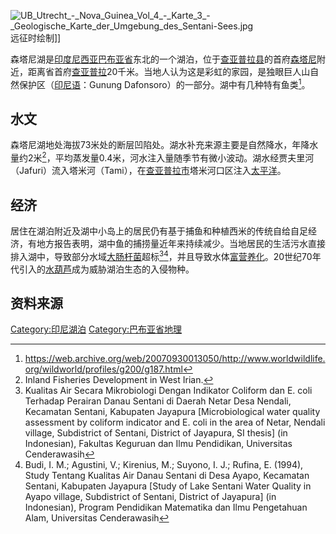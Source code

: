 {{Infobox body of water
| name               = 森塔尼湖
| other_name         = Danau Sentani
| image              = Sentani Lake.jpg
| alt                = 
| caption            = 
| image_bathymetry   = 
| alt_bathymetry     = 
| caption_bathymetry = 
| location           = [[巴布亚省|巴布亚省]][[查亚普拉县|查亚普拉县]]
| coords             = {{coord|-2.61|140.56|region:ID_type:waterbody|display=inline,title}}
| type               = 
| inflow             = 
| outflow            = 
| catchment          = {{Convert|600|km2|sqmi|abbr=on}}
| basin_countries    = 
| date-built         = <!-- {{Start date|YYYY|MM|DD}} For man-made and other recent bodies of water -->
| date-flooded       = <!-- {{Start date|YYYY|MM|DD}} For man-made and other recent bodies of water -->
| agency             =
| length             = {{Convert|28|km|mi|abbr=on}}
| width              = {{Convert|19|km|mi|abbr=on}}
| area               = {{Convert|104|km2|sqmi|abbr=on}}
| depth              = 
| max-depth          = {{Convert|52|m|ft|abbr=on}}
| volume             = 
| residence_time     = 短
| shore              = 
| elevation          = {{Convert|73|m|ft|abbr=on}}
| frozen             = 
| islands            = 
| cities             = 森塔尼（仙古）、[[查亚普拉|查亚普拉]]
| reference          =
}}

[[File:UB_Utrecht_-_Nova_Guinea_Vol_4_-_Karte_3_-_Geologische_Karte_der_Umgebung_des_Sentani-Sees.jpg|thumb]]远征时绘制]]

森塔尼湖是[[印度尼西亚|印度尼西亚]][[巴布亚省|巴布亚省]]东北的一个湖泊，位于[[查亚普拉县|查亚普拉县]]的首府[[森塔尼|森塔尼]]附近，距离省首府[[查亚普拉|查亚普拉]]20千米。当地人认为这是彩虹的家园，是独眼巨人山自然保护区（[[印尼语|印尼语]]：Gunung Dafonsoro）的一部分。湖中有几种特有鱼类<ref>https://web.archive.org/web/20070930013050/http://www.worldwildlife.org/wildworld/profiles/g200/g187.html</ref>。

==水文==

森塔尼湖地处海拔73米处的断层凹陷处。湖水补充来源主要是自然降水，年降水量约2米<ref>Inland Fisheries Development in West Irian.</ref>，平均蒸发量0.4米，河水注入量随季节有微小波动。湖水经贾夫里河（Jafuri）流入塔米河（Tami），在[[查亚普拉市|查亚普拉市]]塔米河口区注入[[太平洋|太平洋]]。

==经济==

居住在湖泊附近及湖中小岛上的居民仍有基于捕鱼和种植西米的传统自给自足经济，有地方报告表明，湖中鱼的捕捞量近年来持续减少。当地居民的生活污水直接排入湖中，导致部分水域[[大肠杆菌|大肠杆菌]]超标<ref>Kualitas Air Secara Mikrobiologi Dengan Indikator Coliform dan E. coli Terhadap Perairan Danau Sentani di Daerah Netar Desa Nendali, Kecamatan Sentani, Kabupaten Jayapura [Microbiological water quality assessment by coliform indicator and E. coli in the area of Netar, Nendali village, Subdistrict of Sentani, District of Jayapura, SI thesis] (in Indonesian), Fakultas Keguruan dan Ilmu Pendidikan, Universitas Cenderawasih</ref><ref>Budi, I. M.; Agustini, V.; Kirenius, M.; Suyono, I. J.; Rufina, E. (1994), Study Tentang Kualitas Air Danau Sentani di Desa Ayapo, Kecamatan Sentani, Kabupaten Jayapura [Study of Lake Sentani Water Quality in Ayapo village, Subdistrict of Sentani, District of Jayapura] (in Indonesian), Program Pendidikan Matematika dan Ilmu Pengetahuan Alam, Universitas Cenderawasih</ref>，并且导致水体[[富营养化|富营养化]]。20世纪70年代引入的[[凤眼蓝|水葫芦]]成为威胁湖泊生态的入侵物种。

== 资料来源 ==

<references />

[[Category:印尼湖泊|Category:印尼湖泊]]

[[Category:巴布亚省地理|Category:巴布亚省地理]]